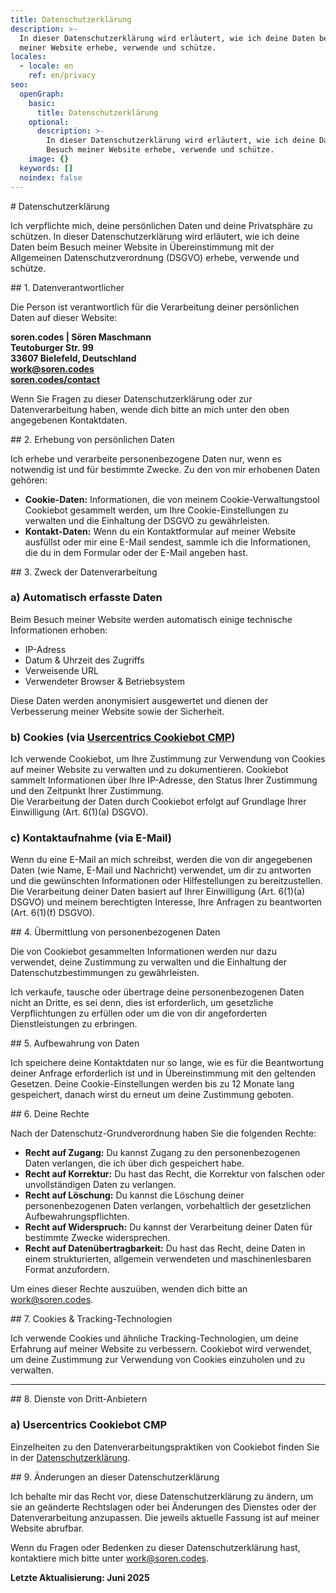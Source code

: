 ```yaml
---
title: Datenschutzerklärung
description: >-
  In dieser Datenschutzerklärung wird erläutert, wie ich deine Daten beim Besuch
  meiner Website erhebe, verwende und schütze.
locales:
  - locale: en
    ref: en/privacy
seo:
  openGraph:
    basic:
      title: Datenschutzerklärung
    optional:
      description: >-
        In dieser Datenschutzerklärung wird erläutert, wie ich deine Daten beim
        Besuch meiner Website erhebe, verwende und schütze.
    image: {}
  keywords: []
  noindex: false
---
```

<Section max background={false}>
  # Datenschutzerklärung

  Ich verpflichte mich, deine persönlichen Daten und deine Privatsphäre zu schützen. In dieser Datenschutzerklärung wird erläutert, wie ich deine Daten beim Besuch meiner Website in Übereinstimmung mit der Allgemeinen Datenschutzverordnung (DSGVO) erhebe, verwende und schütze.
</Section>

<Section max background={false}>
  ## 1. Datenverantwortlicher

  Die Person ist verantwortlich für die Verarbeitung deiner persönlichen Daten auf dieser Website:

  **soren.codes | Sören Maschmann**\
  <Icon name="tabler:sign-right" /> **Teutoburger Str. 99**\
  <Icon name="tabler:map-pin" /> **33607 Bielefeld, Deutschland**\
  <Icon name="tabler:mail" /> [**work@soren.codes**](mailto:work@soren.codes)\
  <Icon name="tabler:at" /> [**soren.codes/contact**](/de/kontakt)

  Wenn Sie Fragen zu dieser Datenschutzerklärung oder zur Datenverarbeitung haben, wende dich bitte an mich unter den oben angegebenen Kontaktdaten.
</Section>

<Section max background={false}>
  ## 2. Erhebung von persönlichen Daten

  Ich erhebe und verarbeite personenbezogene Daten nur, wenn es notwendig ist und für bestimmte Zwecke. Zu den von mir erhobenen Daten gehören:

  * **Cookie-Daten:** Informationen, die von meinem Cookie-Verwaltungstool Cookiebot gesammelt werden, um Ihre Cookie-Einstellungen zu verwalten und die Einhaltung der DSGVO zu gewährleisten.
  * **Kontakt-Daten:** Wenn du ein Kontaktformular auf meiner Website ausfüllst oder mir eine E-Mail sendest, sammle ich die Informationen, die du in dem Formular oder der E-Mail angeben hast.
</Section>

<Section max background={false}>
  ## 3. Zweck der Datenverarbeitung

  ### a) Automatisch erfasste Daten

  Beim Besuch meiner Website werden automatisch einige technische Informationen erhoben:

  * IP-Adress
  * Datum & Uhrzeit des Zugriffs
  * Verweisende URL
  * Verwendeter Browser & Betriebsystem

  Diese Daten werden anonymisiert ausgewertet und dienen der Verbesserung meiner Website
  sowie der Sicherheit.

  ### b) Cookies (via [Usercentrics Cookiebot CMP](https://usercentrics.com/))

  Ich verwende Cookiebot, um Ihre Zustimmung zur Verwendung von Cookies auf meiner Website zu verwalten und zu dokumentieren. Cookiebot sammelt Informationen über Ihre IP-Adresse, den Status Ihrer Zustimmung und den Zeitpunkt Ihrer Zustimmung. \
  Die Verarbeitung der Daten durch Cookiebot erfolgt auf Grundlage Ihrer Einwilligung (Art. 6(1)(a) DSGVO).

  ### c) Kontaktaufnahme (via E-Mail)

  Wenn du eine E-Mail an mich schreibst, werden die von dir angegebenen Daten (wie Name, E-Mail und Nachricht) verwendet, um dir zu antworten und die gewünschten Informationen oder Hilfestellungen zu bereitzustellen. \
  Die Verarbeitung deiner Daten basiert auf Ihrer Einwilligung (Art. 6(1)(a) DSGVO) und meinem berechtigten Interesse, Ihre Anfragen zu beantworten (Art. 6(1)(f) DSGVO).
</Section>

<Section max background={false}>
  ## 4. Übermittlung von personenbezogenen Daten

  Die von Cookiebot gesammelten Informationen werden nur dazu verwendet, deine Zustimmung zu verwalten und die Einhaltung der Datenschutzbestimmungen zu gewährleisten.

  Ich verkaufe, tausche oder übertrage deine personenbezogenen Daten nicht an Dritte, es sei denn, dies ist erforderlich, um gesetzliche Verpflichtungen zu erfüllen oder um die von dir angeforderten Dienstleistungen zu erbringen.
</Section>

<Section max background={false}>
  ## 5. Aufbewahrung von Daten

  Ich speichere deine Kontaktdaten nur so lange, wie es für die Beantwortung deiner Anfrage erforderlich ist und in Übereinstimmung mit den geltenden Gesetzen. Deine Cookie-Einstellungen werden bis zu 12 Monate lang gespeichert, danach wirst du erneut um deine Zustimmung geboten.
</Section>

<Section max background={false}>
  ## 6. Deine Rechte

  Nach der Datenschutz-Grundverordnung haben Sie die folgenden Rechte:

  * **Recht auf Zugang:** Du kannst Zugang zu den personenbezogenen Daten verlangen, die ich über dich gespeichert habe.
  * **Recht auf Korrektur:** Du hast das Recht, die Korrektur von falschen oder unvollständigen Daten zu verlangen.
  * **Recht auf Löschung:** Du kannst die Löschung deiner personenbezogenen Daten verlangen, vorbehaltlich der gesetzlichen Aufbewahrungspflichten.
  * **Recht auf Widerspruch:** Du kannst der Verarbeitung deiner Daten für bestimmte Zwecke widersprechen.
  * **Recht auf Datenübertragbarkeit:** Du hast das Recht, deine Daten in einem strukturierten, allgemein verwendeten und maschinenlesbaren Format anzufordern.

  Um eines dieser Rechte auszuüben, wenden dich bitte an [work@soren.codes](mailto:work@soren.codes).
</Section>

<Section max background={false}>
  ## 7. Cookies & Tracking-Technologien

  Ich verwende Cookies und ähnliche Tracking-Technologien, um deine Erfahrung auf meiner Website zu verbessern. Cookiebot wird verwendet, um deine Zustimmung zur Verwendung von Cookies einzuholen und zu verwalten.
</Section>

---

<Section max background={false}>
  ## 8. Dienste von Dritt-Anbietern

  ### a) Usercentrics Cookiebot CMP

  Einzelheiten zu den Datenverarbeitungspraktiken von Cookiebot finden Sie in der [Datenschutzerklärung](https://usercentrics.com/de/datenschutzerklaerung/).
</Section>

<Section max background={false}>
  ## 9. Änderungen an dieser Datenschutzerklärung

  Ich behalte mir das Recht vor, diese Datenschutzerklärung zu ändern, um sie an geänderte Rechtslagen oder bei Änderungen des Dienstes oder der Datenverarbeitung anzupassen. Die jeweils aktuelle Fassung ist auf meiner Website abrufbar.

  Wenn du Fragen oder Bedenken zu dieser Datenschutzerklärung hast, kontaktiere mich bitte unter [work@soren.codes](mailto:work@soren.codes).

  **Letzte Aktualisierung: Juni 2025**
</Section>
